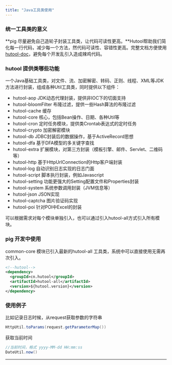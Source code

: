 ```yaml
---
title: "Java工具类使用"
---
```


### 统一工具类的意义

**pig 尽量避免自己造轮子封装工具类，让代码可读性更高。**Hutool帮助我们简化每一行代码，减少每一个方法，然代码可读性、容错性更高。完整文档方便使用 [hutool-doc](https://hutool.cn/docs)，避免每个开发乱引入造成辣鸡代码。

### hutool 提供类哪些功能

一个Java基础工具类，对文件、流、加密解密、转码、正则、线程、XML等JDK方法进行封装，组成各种Util工具类，同时提供以下组件：

+ hutool-aop JDK动态代理封装，提供非IOC下的切面支持
+ hutool-bloomFilter 布隆过滤，提供一些Hash算法的布隆过滤
+ hutool-cache 缓存
+ hutool-core 核心，包括Bean操作、日期、各种Util等
+ hutool-cron 定时任务模块，提供类Crontab表达式的定时任务
+ hutool-crypto 加密解密模块
+ hutool-db JDBC封装后的数据操作，基于ActiveRecord思想
+ hutool-dfa 基于DFA模型的多关键字查找
+ hutool-extra 扩展模块，对第三方封装（模板引擎、邮件、Servlet、二维码等）
+ hutool-http 基于HttpUrlConnection的Http客户端封装
+ hutool-log 自动识别日志实现的日志门面
+ hutool-script 脚本执行封装，例如Javascript
+ hutool-setting 功能更强大的Setting配置文件和Properties封装
+ hutool-system 系统参数调用封装（JVM信息等）
+ hutool-json JSON实现
+ hutool-captcha 图片验证码实现
+ hutool-poi 针对POI中Excel的封装  

可以根据需求对每个模块单独引入，也可以通过引入hutool-all方式引入所有模块。

### pig 开发中使用

common-core 模块已引入最新的hutool-all 工具类，系统中可以直接使用无需再次引入。

```xml
<!--hutool-->
<dependency>
  <groupId>cn.hutool</groupId>
  <artifactId>hutool-all</artifactId>
  <version>${hutool.version}</version>
</dependency>
```

### 使用例子

比如记录日志时候，从request获取参数的字符串

```java
HttpUtil.toParams(request.getParameterMap())
```

获取当前时间

```java
//当前时间，格式 yyyy-MM-dd HH:mm:ss
DateUtil.now()
```

****

